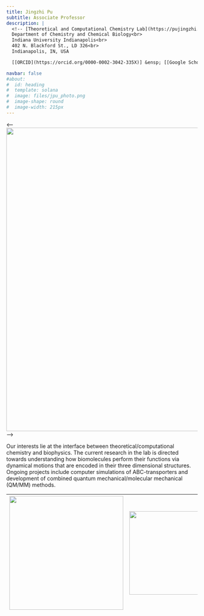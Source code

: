 ```yaml
---
title: Jingzhi Pu
subtitle: Associate Professor
description: |
  <!-- [Theoretical and Computational Chemistry Lab](https://pujingzhi.github.io/)<br> -->
  Department of Chemistry and Chemical Biology<br>
  Indiana University Indianapolis<br>
  402 N. Blackford St., LD 326<br>
  Indianapolis, IN, USA

  [[ORCID](https://orcid.org/0000-0002-3042-335X)] &ensp; [[Google Scholar](https://scholar.google.com/citations?user=RlYang0AAAAJ&hl=en)] &ensp; [[GitHub](https://github.com/pujingzhi)] &ensp; [[CV](./files/JPu-CV.pdf)] &ensp; [[E-mail](mailto:jpu@iu.edu)] 

navbar: false
#about:
#  id: heading
#  template: solana
#  image: files/jpu_photo.png
#  image-shape: round
#  image-width: 215px
---
```


:::{#heading}
:::

<-- ![](files/Pu_IU_Indy_Banner.svg){fig-align="left" width="800px"} -->

Our interests lie at the interface between theoretical/computational chemistry and biophysics. The current research in the lab is directed towards understanding how biomolecules perform their functions via dynamical motions that are encoded in their three dimensional structures. Ongoing projects include computer simulations of ABC-transporters and development of combined quantum mechanical/molecular mechanical (QM/MM) methods. 

| ![](files/MalEFGK2.png){fig-alt="Maltose transporter from E. coli" fig-align="left" width="300px"} | ![](files/tt_sp.png){fig-alt="SP lesion in DNA" fig-align="center" width="220px"} | ![](files/qmmm.png){fig-alt="QM/MM" fig-align="center" width="250px"} |
|:--------------------------------------------------------------------------------------------------:|:----------------------------------------------------------------------------------:|:---------------------------------------------------------------------:|
